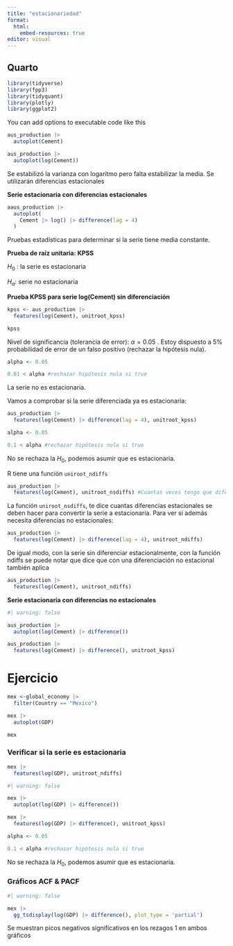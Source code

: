 ```yaml
---
title: "estacionariedad"
format: 
  html:
    embed-resources: true
editor: visual
---
```


## Quarto

```r
library(tidyverse)
library(fpp3)
library(tidyquant)
library(plotly)
library(ggplot2)
```

You can add options to executable code like this

```r
aus_production |> 
  autoplot(Cement)
```

```r
aus_production |> 
  autoplot(log(Cement))
```

Se estabilizó la varianza con logaritmo pero falta estabilizar la media. Se utilizarán diferencias estacionales

**Serie estacionaria con diferencias estacionales**

```r
aaus_production |> 
  autoplot(
    Cement |> log() |> difference(lag = 4)
  )
```

Pruebas estadísticas para determinar si la serie tiene media constante.

**Prueba de raíz unitaria: KPSS**

$H_0$ : la serie es estacionaria

$H_a :$ serie no estacionaria

**Prueba KPSS para serie log(Cement) sin diferenciación**

```r
kpss <- aus_production |> 
  features(log(Cement), unitroot_kpss)

kpss
```

Nivel de significancia (tolerancia de error): $\alpha = 0.05$ . Estoy dispuesto a 5% probabilidad de error de un falso positivo (rechazar la hipótesis nula).

```r
alpha <- 0.05

0.01 < alpha #rechazar hipótesis nula si true
```

La serie no es estacionaria.

Vamos a comprobar si la serie diferenciada ya es estacionaria:

```r
aus_production |> 
  features(log(Cement) |> difference(lag = 4), unitroot_kpss)
```

```r
alpha <- 0.05

0.1 < alpha #rechazar hipótesis nula si true
```

No se rechaza la $H_0$, podemos asumir que es estacionaria.

R tiene una función `uniroot_ndiffs`

```r
aus_production |> 
  features(log(Cement), unitroot_nsdiffs) #Cuantas veces tengo que diferenciar la serie "estacional" para hacer la serie estacionaria
```

La función `uniroot_nsdiffs`, te dice cuantas diferencias estacionales se deben hacer para convertir la serie a estacionaria. Para ver si además necesita diferencias no estacionales:

```r
aus_production |> 
  features(log(Cement) |> difference(lag = 4), unitroot_ndiffs)
```

De igual modo, con la serie sin diferenciar estacionalmente, con la función ndiffs se puede notar que dice que con una diferenciación no estacional también aplica

```r
aus_production |> 
  features(log(Cement), unitroot_ndiffs)
```

**Serie estacionaria con diferencias no estacionales**

```r
#| warning: false

aus_production |> 
  autoplot(log(Cement) |> difference())

aus_production |> 
  features(log(Cement) |> difference(), unitroot_kpss)
```

# Ejercicio

```r
mex <-global_economy |> 
  filter(Country == "Mexico")

mex |> 
  autoplot(GDP)
```

```r
mex
```

### Verificar si la serie es estacionaria

```r
mex |> 
  features(log(GDP), unitroot_ndiffs)
```

```r
#| warning: false

mex |> 
  autoplot(log(GDP) |> difference())

mex |> 
  features(log(GDP) |> difference(), unitroot_kpss)
```

```r
alpha <- 0.05

0.1 < alpha #rechazar hipótesis nula si true
```

No se rechaza la $H_0$, podemos asumir que es estacionaria.

### Gráficos ACF & PACF

```r
#| warning: false

mex |> 
  gg_tsdisplay(log(GDP) |> difference(), plot_type = 'partial')

```

Se muestran picos negativos significativos en los rezagos 1 en ambos gráficos
